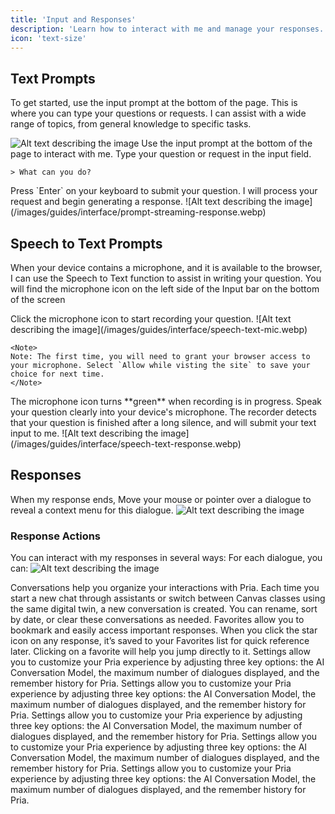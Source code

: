 ```yaml
---
title: 'Input and Responses'
description: 'Learn how to interact with me and manage your responses.'
icon: 'text-size'
---
```


## Text Prompts

To get started, use the input prompt at the bottom of the page. This is where you can type your questions or requests. I can assist with a wide range of topics, from general knowledge to specific tasks.  

<Steps>
  <Step title="Enter Your Question">
    
![Alt text describing the image](/images/guides/interface/input-prompt.webp)
Use the input prompt at the bottom of the page to interact with me. Type your question or request in the input field.

```
> What can you do?
```

  </Step>
  <Step title="Submit Your Question">
    Press `Enter` on your keyboard to submit your question.
  </Step>
  <Step title="Response">
  I will process your request and begin generating a response.
    ![Alt text describing the image](/images/guides/interface/prompt-streaming-response.webp)
  </Step>
</Steps>



## Speech to Text Prompts

When your device contains a microphone, and it is available to the browser, I can use the Speech to Text function to assist in writing your question. You will find the microphone icon on the left side of the Input bar on the bottom of the screen

<Steps>
  <Step title="Click the Microphone Icon">
    Click the microphone icon to start recording your question.
    ![Alt text describing the image](/images/guides/interface/speech-text-mic.webp)
    
    <Note>
    Note: The first time, you will need to grant your browser access to your microphone. Select `Allow while visting the site` to save your choice for next time.
    </Note>



  </Step>
  <Step title="Speak Your Question">
  The microphone icon turns **green** when recording is in progress. Speak your question clearly into your device's microphone.    
  </Step>
  <Step title="Response">
  The recorder detects that your question is finished after a long silence, and will submit your text input to me.
    ![Alt text describing the image](/images/guides/interface/speech-text-response.webp)
  </Step>
</Steps>




## Responses

When my response ends, Move your mouse or pointer over a dialogue to reveal a context menu for this dialogue.
![Alt text describing the image](/images/guides/interface/prompt-streaming-response.webp)


### Response Actions
You can interact with my responses in several ways:
For each dialogue, you can:
![Alt text describing the image](/images/guides/interface/prompt-response-actions.webp)

<AccordionGroup>
<Accordion title="1. Share as a link" icon="message">
Conversations help you organize your interactions with Pria. Each time you start a new chat through assistants or switch between Canvas classes using the same digital twin, a new conversation is created. You can rename, sort by date, or clear these conversations as needed.

</Accordion>
<Accordion title="2. View Details" icon="message">
Favorites allow you to bookmark and easily access important responses. When you click the star icon on any response, it’s saved to your Favorites list for quick reference later. Clicking on a favorite will help you jump directly to it.

</Accordion>
<Accordion title="3. Delete the dialog" icon="message">
Settings allow you to customize your Pria experience by adjusting three key options: the AI Conversation Model, the maximum number of dialogues displayed, and the remember history for Pria.

</Accordion>

<Accordion title="4. Copy the input" icon="message">
Settings allow you to customize your Pria experience by adjusting three key options: the AI Conversation Model, the maximum number of dialogues displayed, and the remember history for Pria.

</Accordion>
<Accordion title="5. Copy the output" icon="message">
Settings allow you to customize your Pria experience by adjusting three key options: the AI Conversation Model, the maximum number of dialogues displayed, and the remember history for Pria.

</Accordion>
<Accordion title="6. Chage Text to Speech Voice" icon="message">
Settings allow you to customize your Pria experience by adjusting three key options: the AI Conversation Model, the maximum number of dialogues displayed, and the remember history for Pria.

</Accordion>

<Accordion title="7. Text to Speech" icon="message">
Settings allow you to customize your Pria experience by adjusting three key options: the AI Conversation Model, the maximum number of dialogues displayed, and the remember history for Pria.

</Accordion>
</AccordionGroup>
